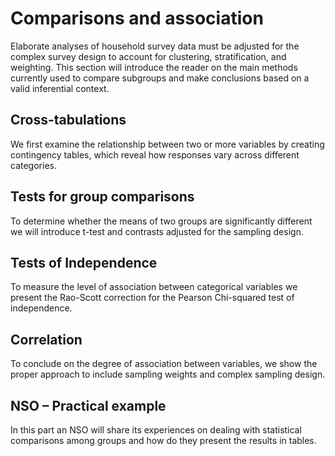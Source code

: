 # Comparisons and association 

Elaborate analyses of household survey data must be adjusted for the complex survey design to account for clustering, stratification, and weighting. This section will introduce the reader on the main methods currently used to compare subgroups and make conclusions based on a valid inferential context. 

## Cross-tabulations

We first examine the relationship between two or more variables by creating contingency tables, which reveal how responses vary across different categories.

## Tests for group comparisons

To determine whether the means of two groups are significantly different we will introduce t-test and contrasts adjusted for the sampling design.

## Tests of Independence

To measure the level of association between categorical variables we present the Rao-Scott correction for the Pearson Chi-squared test of independence.

## Correlation

To conclude on the degree of association between variables, we show the proper approach to include sampling weights and complex sampling design.


## NSO – Practical example

In this part an NSO will share its experiences on dealing with statistical comparisons among groups and how do they present the results in tables. 
